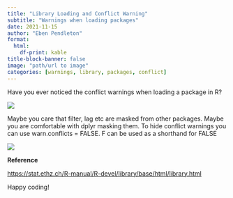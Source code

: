 ```yaml
---
title: "Library Loading and Conflict Warning"
subtitle: "Warnings when loading packages"
date: 2021-11-15
author: "Eben Pendleton"
format:
  html:
    df-print: kable
title-block-banner: false
image: "path/url to image"
categories: [warnings, library, packages, conflict]
---
```


Have you ever noticed the conflict warnings when loading a package in R?

![](images/conflict_1.png)

Maybe you care that filter, lag etc are masked from other packages. Maybe you are comfortable with dplyr masking them. To hide conflict warnings you can use warn.conflicts = FALSE. F can be used as a shorthand for FALSE

![](images/conflict_2.png)

**Reference**

<https://stat.ethz.ch/R-manual/R-devel/library/base/html/library.html>

Happy coding!
